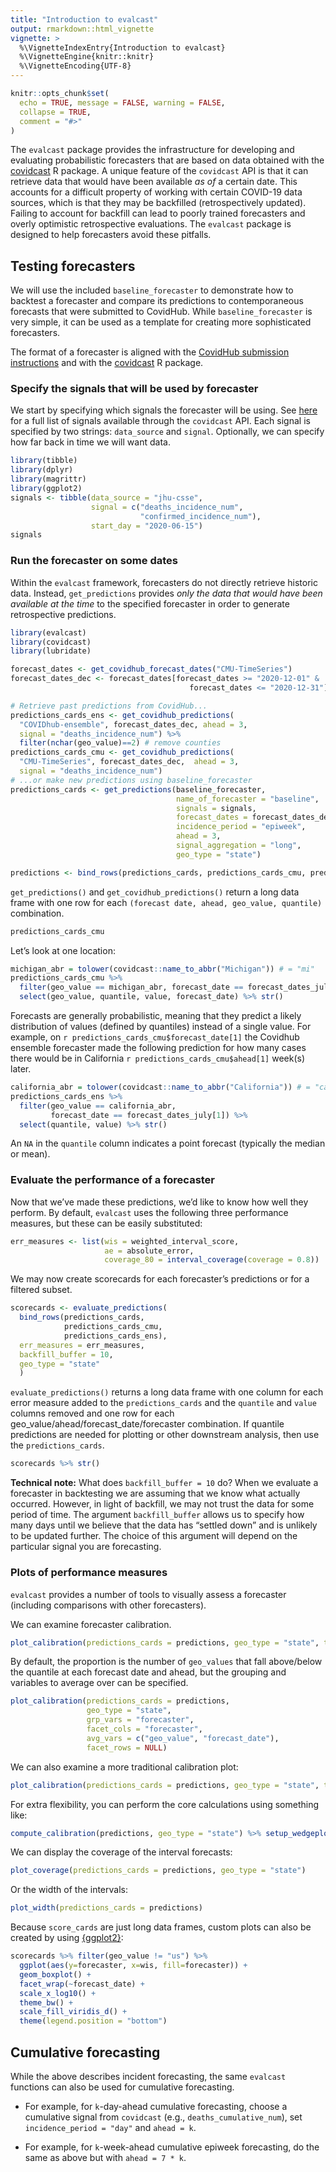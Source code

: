 ```yaml
---
title: "Introduction to evalcast"
output: rmarkdown::html_vignette
vignette: >
  %\VignetteIndexEntry{Introduction to evalcast}
  %\VignetteEngine{knitr::knitr}
  %\VignetteEncoding{UTF-8}
---
```


```r
knitr::opts_chunk$set(
  echo = TRUE, message = FALSE, warning = FALSE,
  collapse = TRUE,
  comment = "#>"
)
```

The `evalcast` package provides the infrastructure for developing and evaluating probabilistic forecasters that are based on data obtained with the [covidcast](https://cmu-delphi.github.io/covidcast/covidcastR/) R package.  A unique feature of the `covidcast` API is that it can retrieve data that would have been available *as of* a certain date.  This accounts for a difficult property of working with certain COVID-19 data sources, which is that they may be backfilled (retrospectively updated).  Failing to account for backfill can lead to poorly trained forecasters and overly optimistic retrospective evaluations.  The `evalcast` package is designed to help forecasters avoid these pitfalls.


## Testing forecasters
We will use the included `baseline_forecaster` to demonstrate how to backtest a forecaster and compare its predictions to contemporaneous forecasts that were submitted to CovidHub. While `baseline_forecaster` is very simple, it can be used as a template for creating more sophisticated forecasters.

The format of a forecaster is aligned with the [CovidHub submission instructions](https://github.com/reichlab/covid19-forecast-hub/blob/master/data-processed/README.md) and with the [covidcast](https://cmu-delphi.github.io/covidcast/covidcastR/) R package.

### Specify the signals that will be used by forecaster

We start by specifying which signals the forecaster will be using.  See [here](https://cmu-delphi.github.io/delphi-epidata/api/covidcast_signals.html) for a full list of signals available through the `covidcast` API.  Each signal is specified by two strings: `data_source` and `signal`.  Optionally, we can specify how far back in time we will want data.

```r
library(tibble)
library(dplyr)
library(magrittr)
library(ggplot2)
signals <- tibble(data_source = "jhu-csse", 
                  signal = c("deaths_incidence_num", 
                             "confirmed_incidence_num"), 
                  start_day = "2020-06-15")
signals
```

### Run the forecaster on some dates

Within the `evalcast` framework, forecasters do not directly retrieve historic data. Instead, `get_predictions` provides *only the data that would have been available at the time* to the specified forecaster in order to generate retrospective predictions.

```r
library(evalcast)
library(covidcast)
library(lubridate)

forecast_dates <- get_covidhub_forecast_dates("CMU-TimeSeries")
forecast_dates_dec <- forecast_dates[forecast_dates >= "2020-12-01" & 
                                        forecast_dates <= "2020-12-31"]

# Retrieve past predictions from CovidHub...
predictions_cards_ens <- get_covidhub_predictions(
  "COVIDhub-ensemble", forecast_dates_dec, ahead = 3, 
  signal = "deaths_incidence_num") %>%
  filter(nchar(geo_value)==2) # remove counties
predictions_cards_cmu <- get_covidhub_predictions(
  "CMU-TimeSeries", forecast_dates_dec,  ahead = 3, 
  signal = "deaths_incidence_num")
# ...or make new predictions using baseline_forecaster
predictions_cards <- get_predictions(baseline_forecaster,
                                     name_of_forecaster = "baseline",
                                     signals = signals,
                                     forecast_dates = forecast_dates_dec,
                                     incidence_period = "epiweek",
                                     ahead = 3,
                                     signal_aggregation = "long",
                                     geo_type = "state")

predictions <- bind_rows(predictions_cards, predictions_cards_cmu, predictions_cards_ens)

```

`get_predictions()` and `get_covidhub_predictions()` return a long data frame with one row for each `(forecast date, ahead, geo_value, quantile)` combination.

```r
predictions_cards_cmu
```


Let's look at one location:

```r
michigan_abr = tolower(covidcast::name_to_abbr("Michigan")) # = "mi"
predictions_cards_cmu %>% 
  filter(geo_value == michigan_abr, forecast_date == forecast_dates_july[1]) %>%
  select(geo_value, quantile, value, forecast_date) %>% str()
```

Forecasts are generally probabilistic, meaning that they predict a likely distribution of values (defined by quantiles) instead of a single value. For example, on `r predictions_cards_cmu$forecast_date[1]` the Covidhub ensemble forecaster made the following prediction for how many cases there would be in California `r predictions_cards_cmu$ahead[1]` week(s) later.
```r
california_abr = tolower(covidcast::name_to_abbr("California")) # = "ca"
predictions_cards_ens %>%
  filter(geo_value == california_abr, 
         forecast_date == forecast_dates_july[1]) %>%
  select(quantile, value) %>% str()
```

An `NA` in the `quantile` column indicates a point forecast (typically the median or mean).

### Evaluate the performance of a forecaster

Now that we've made these predictions, we'd like to know how well they perform.  By default, `evalcast` uses the following three performance measures, but these can be easily substituted:

```r
err_measures <- list(wis = weighted_interval_score,
                     ae = absolute_error,
                     coverage_80 = interval_coverage(coverage = 0.8))
```

We may now create scorecards for each forecaster's predictions or for a filtered subset. 

```r
scorecards <- evaluate_predictions(
  bind_rows(predictions_cards, 
            predictions_cards_cmu, 
            predictions_cards_ens),
  err_measures = err_measures,
  backfill_buffer = 10,
  geo_type = "state"
  )
```


`evaluate_predictions()` returns a long data frame with one column for each error measure added to the `predictions_cards` and the `quantile` and `value` columns removed and one row for each geo_value/ahead/forecast_date/forecaster combination. If quantile predictions are needed for plotting or other downstream analysis, then use the `predictions_cards`. 

```r
scorecards %>% str()
```


**Technical note:** What does `backfill_buffer = 10` do?  When we evaluate a forecaster in backtesting we are assuming that we know what actually occurred.  However, in light of backfill, we may not trust the data for some period of time.  The argument `backfill_buffer` allows us to specify how many days until we believe that the data has "settled down" and is unlikely to be updated further.  The choice of this argument will depend on the particular signal you are forecasting.

### Plots of performance measures

`evalcast` provides a number of tools to visually assess a forecaster (including comparisons with other forecasters).

We can examine forecaster calibration.

```r
plot_calibration(predictions_cards = predictions, geo_type = "state", type = "wedgeplot")
```

By default, the proportion is the number of `geo_values` that fall above/below the quantile at each forecast date and ahead, but the grouping and variables to average over can be specified.

```r
plot_calibration(predictions_cards = predictions, 
                 geo_type = "state",
                 grp_vars = "forecaster",
                 facet_cols = "forecaster",
                 avg_vars = c("geo_value", "forecast_date"),
                 facet_rows = NULL)
```

We can also examine a more traditional calibration plot:

```r
plot_calibration(predictions_cards = predictions, geo_type = "state", type = "traditional")
```


For extra flexibility, you can perform the core calculations using something like:

```r
compute_calibration(predictions, geo_type = "state") %>% setup_wedgeplot()

```

We can display the coverage of the interval forecasts:

```r
plot_coverage(predictions_cards = predictions, geo_type = "state")
```

Or the width of the intervals:

```r
plot_width(predictions_cards = predictions)
```

Because `score_cards` are just long data frames, custom plots can also be created by using [{ggplot2}](http://ggplot2.tidyverse.org):

```r
scorecards %>% filter(geo_value != "us") %>%
  ggplot(aes(y=forecaster, x=wis, fill=forecaster)) +
  geom_boxplot() +
  facet_wrap(~forecast_date) +
  scale_x_log10() +
  theme_bw() +
  scale_fill_viridis_d() +
  theme(legend.position = "bottom")
```


## Cumulative forecasting

While the above describes incident forecasting, the same `evalcast` functions can also be used for cumulative forecasting.

- For example, for `k`-day-ahead cumulative forecasting, choose a cumulative signal from `covidcast` (e.g., `deaths_cumulative_num`), set `incidence_period = "day"` and `ahead = k`.

- For example, for `k`-week-ahead cumulative epiweek forecasting, do the same as above but with `ahead = 7 * k`.




